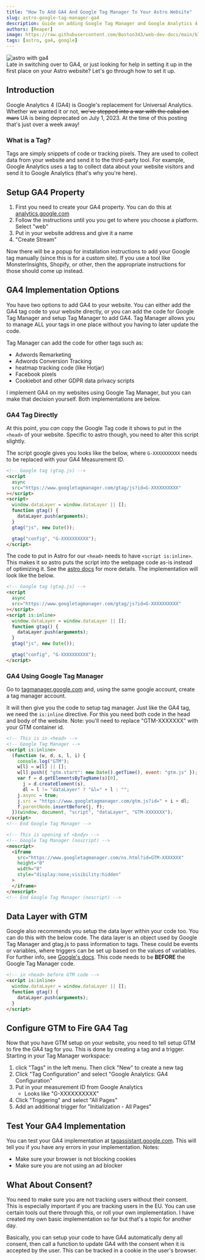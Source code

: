 ```yaml
---
title: "How To Add GA4 And Google Tag Manager To Your Astro Website"
slug: astro-google-tag-manager-ga4
description: Guide on adding Google Tag Manager and Google Analytics 4 (GA4) to your Astro website.
authors: [Reaper]
image: https://raw.githubusercontent.com/Boston343/web-dev-docs/main/blog/22023-06-21-astro-ga4/astro-ga4-google-tag-manager.jpeg
tags: [astro, ga4, google]
---
```



<div style={{ textAlign: "center" }}>
  <img
    src={mainImage}
    alt="astro with ga4"
    style={{
      width: "100%",
      height: "auto",
      aspectRatio: "1197/624",
    }}
  />
</div>
Late in switching over to GA4, or just looking for help in setting it up in the first
place on your Astro website? Let's go through how to set it up.

<!--truncate-->

## Introduction

Google Analytics 4 (GA4) is Google's replacement for Universal Analytics. Whether we wanted it or not, ~~we've stepped into a war with the cabal on mars~~ UA is being deprecated on July 1, 2023. At the time of this posting that's just over a week away!

### What is a Tag?

Tags are simply snippets of code or tracking pixels. They are used to collect data from your website and send it to the third-party tool. For example, Google Analytics uses a tag to collect data about your website visitors and send it to Google Analytics (that's why you're here).

## Setup GA4 Property

1. First you need to create your GA4 property. You can do this at [analytics.google.com](https://analytics.google.com)
2. Follow the instructions until you you get to where you choose a platform. Select "web"
3. Put in your website address and give it a name
4. "Create Stream"

Now there will be a popup for installation instructions to add your Google tag manually (since this is for a custom site). If you use a tool like MonsterInsights, Shopify, or other, then the appropriate instructions for those should come up instead.

## GA4 Implementation Options

You have two options to add GA4 to your website. You can either add the GA4 tag code to your website directly, or you can add the code for Google Tag Manager and setup Tag Manager to add GA4. Tag Manager allows you to manage ALL your tags in one place without you having to later update the code.

Tag Manager can add the code for other tags such as:

- Adwords Remarketing
- Adwords Conversion Tracking
- heatmap tracking code (like Hotjar)
- Facebook pixels
- Cookiebot and other GDPR data privacy scripts

I implement GA4 on my websites using Google Tag Manager, but you can make that decision yourself. Both implementations are below.

### GA4 Tag Directly

At this point, you _can_ copy the Google Tag code it shows to put in the `<head>` of your website. Specific to astro though, you need to alter this script slightly.

The script google gives you looks like the below, where `G-XXXXXXXXXX` needs to be replaced with your GA4 Measurement ID.

```html
<!-- Google tag (gtag.js) -->
<script
  async
  src="https://www.googletagmanager.com/gtag/js?id=G-XXXXXXXXXX"
></script>
<script>
  window.dataLayer = window.dataLayer || [];
  function gtag() {
    dataLayer.push(arguments);
  }
  gtag("js", new Date());

  gtag("config", "G-XXXXXXXXXX");
</script>
```

The code to put in Astro for our `<head>` needs to have `<script is:inline>`. This makes it so astro puts the script into the webpage code as-is instead of optimizing it. See the [astro docs](https://docs.astro.build/en/reference/directives-reference/#isinline) for more details. The implementation will look like the below.

```html
<!-- Google tag (gtag.js) -->
<script
  async
  src="https://www.googletagmanager.com/gtag/js?id=G-XXXXXXXXXX"
></script>
<script is:inline>
  window.dataLayer = window.dataLayer || [];
  function gtag() {
    dataLayer.push(arguments);
  }
  gtag("js", new Date());

  gtag("config", "G-XXXXXXXXXX");
</script>
```

### GA4 Using Google Tag Manager

Go to [tagmanager.google.com](https://tagmanager.google.com/) and, using the same google account, create a tag manager account.

It will then give you the code to setup tag manager. Just like the GA4 tag, we need the `is:inline` directive. For this you need both code in the head and body of the website. Note: you'll need to replace "GTM-XXXXXXX" with your GTM container id.

```html
<!-- This is in <head> -->
<!-- Google Tag Manager -->
<script is:inline>
  (function (w, d, s, l, i) {
    console.log("GTM");
    w[l] = w[l] || [];
    w[l].push({ "gtm.start": new Date().getTime(), event: "gtm.js" });
    var f = d.getElementsByTagName(s)[0],
      j = d.createElement(s),
      dl = l != "dataLayer" ? "&l=" + l : "";
    j.async = true;
    j.src = "https://www.googletagmanager.com/gtm.js?id=" + i + dl;
    f.parentNode.insertBefore(j, f);
  })(window, document, "script", "dataLayer", "GTM-XXXXXXX");
</script>
<!-- End Google Tag Manager -->
```

```html
<!-- This is opening of <body> -->
<!-- Google Tag Manager (noscript) -->
<noscript>
  <iframe
    src="https://www.googletagmanager.com/ns.html?id=GTM-XXXXXXX"
    height="0"
    width="0"
    style="display:none;visibility:hidden"
  >
  </iframe>
</noscript>
<!-- End Google Tag Manager (noscript) -->
```

## Data Layer with GTM

Google also recommends you setup the data layer within your code too. You can do this with the below code. The data layer is an object used by Google Tag Manager and gtag.js to pass information to tags. These could be events or variables, where triggers can be set up based on the values of variables. For further info, see [Google's docs](https://developers.google.com/tag-platform/tag-manager/web/datalayer). This code needs to be **BEFORE** the Google Tag Manager code.

<!-- explain the google analytics data layer -->

```html
<!-- in <head> before GTM code -->
<script is:inline>
  window.dataLayer = window.dataLayer || [];
  function gtag() {
    dataLayer.push(arguments);
  }
</script>
```

## Configure GTM to Fire GA4 Tag

Now that you have GTM setup on your website, you need to tell setup GTM to fire the GA4 tag for you. This is done by creating a tag and a trigger. Starting in your Tag Manager workspace:

1. click "Tags" in the left menu. Then click "New" to create a new tag
2. Click "Tag Configuration" and select "Google Analytics: GA4 Configuration"
3. Put in your measurement ID from Google Analytics
   - Looks like "G-XXXXXXXXXX"
4. Click "Triggering" and select "All Pages"
5. Add an additional trigger for "Initialization - All Pages"

## Test Your GA4 Implementation

You can test your GA4 implementation at [tagassistant.google.com](https://tagassistant.google.com/). This will tell you if you have any errors in your implementation. Notes:

- Make sure your browser is not blocking cookies
- Make sure you are not using an ad blocker

## What About Consent?

You need to make sure you are not tracking users without their consent. This is especially important if you are tracking users in the EU. You can use certain tools out there through this, or roll your own implementation. I have created my own basic implementation so far but that's a topic for another day.

Basically, you can setup your code to have GA4 automatically deny all consent, then call a function to update GA4 with the consent when it is accepted by the user. This can be tracked in a cookie in the user's browser.


<CallingCard />
